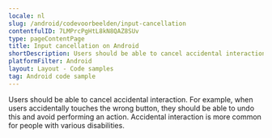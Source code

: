 ```yaml
---
locale: nl
slug: /android/codevoorbeelden/input-cancellation
contentfulID: 7LMPrcPgHtL8kN8QAZ8SUv
type: pageContentPage
title: Input cancellation on Android
shortDescription: Users should be able to cancel accidental interaction.
platformFilter: Android
layout: Layout - Code samples
tag: Android code sample
---
```


Users should be able to cancel accidental interaction. For example, when users accidentally touches the wrong button, they should be able to undo this and avoid performing an action. Accidental interaction is more common for people with various disabilities.

<CodeSample id="input-cancellation" locale="nl" platform="android"/>